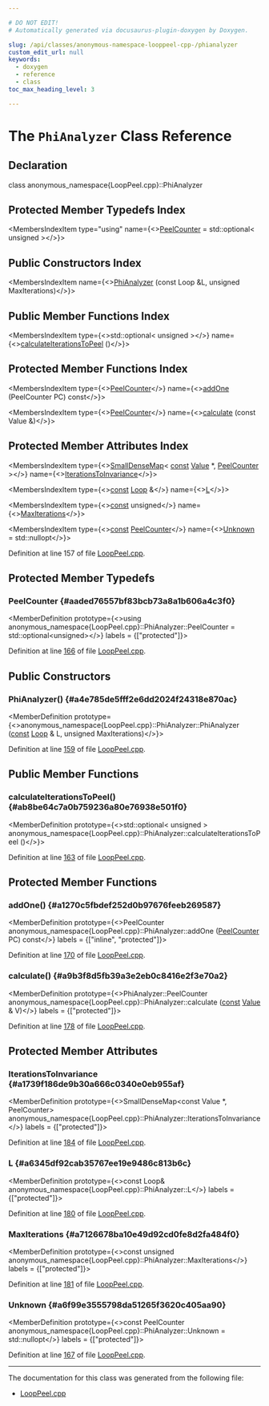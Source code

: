 ```yaml
---

# DO NOT EDIT!
# Automatically generated via docusaurus-plugin-doxygen by Doxygen.

slug: /api/classes/anonymous-namespace-looppeel-cpp-/phianalyzer
custom_edit_url: null
keywords:
  - doxygen
  - reference
  - class
toc_max_heading_level: 3

---
```





# The `PhiAnalyzer` Class Reference

<DoxygenPage pluginConfig={pluginConfig}>



## Declaration

<CodeBlock>class anonymous_namespace{LoopPeel.cpp}::PhiAnalyzer</CodeBlock>

## Protected Member Typedefs Index

<MembersIndex>

<MembersIndexItem
  type="using"
  name={<><a href="#aaded76557bf83bcb73a8a1b606a4c3f0">PeelCounter</a> = std::optional&lt; unsigned &gt;</>}>
</MembersIndexItem>

</MembersIndex>

## Public Constructors Index

<MembersIndex>

<MembersIndexItem
  name={<><a href="#a4e785de5fff2e6dd2024f24318e870ac">PhiAnalyzer</a> (const Loop &amp;L, unsigned MaxIterations)</>}>
</MembersIndexItem>

</MembersIndex>

## Public Member Functions Index

<MembersIndex>

<MembersIndexItem
  type={<>std::optional&lt; unsigned &gt;</>}
  name={<><a href="#ab8be64c7a0b759236a80e76938e501f0">calculateIterationsToPeel</a> ()</>}>
</MembersIndexItem>

</MembersIndex>

## Protected Member Functions Index

<MembersIndex>

<MembersIndexItem
  type={<><a href="#aaded76557bf83bcb73a8a1b606a4c3f0">PeelCounter</a></>}
  name={<><a href="#a1270c5fbdef252d0b97676feeb269587">addOne</a> (PeelCounter PC) const</>}>
</MembersIndexItem>

<MembersIndexItem
  type={<><a href="#aaded76557bf83bcb73a8a1b606a4c3f0">PeelCounter</a></>}
  name={<><a href="#a9b3f8d5fb39a3e2eb0c8416e2f3e70a2">calculate</a> (const Value &amp;)</>}>
</MembersIndexItem>

</MembersIndex>

## Protected Member Attributes Index

<MembersIndex>

<MembersIndexItem
  type={<><a href="/docs/api/classes/llvm/smalldensemap">SmallDenseMap</a>&lt; <a href="/docs/api/files/lib/lib/target/lib/target/aarch64/aarch64promoteconstant-cpp/#a90f8350fecae261c25be85d38b451bff">const</a> <a href="/docs/api/classes/llvm/value">Value</a> &#42;, <a href="#aaded76557bf83bcb73a8a1b606a4c3f0">PeelCounter</a> &gt;</>}
  name={<><a href="#a1739f186de9b30a666c0340e0eb955af">IterationsToInvariance</a></>}>
</MembersIndexItem>

<MembersIndexItem
  type={<><a href="/docs/api/files/lib/lib/target/lib/target/aarch64/aarch64promoteconstant-cpp/#a90f8350fecae261c25be85d38b451bff">const</a> <a href="/docs/api/classes/llvm/loop">Loop</a> &amp;</>}
  name={<><a href="#a6345df92cab35767ee19e9486c813b6c">L</a></>}>
</MembersIndexItem>

<MembersIndexItem
  type={<><a href="/docs/api/files/lib/lib/target/lib/target/aarch64/aarch64promoteconstant-cpp/#a90f8350fecae261c25be85d38b451bff">const</a> unsigned</>}
  name={<><a href="#a7126678ba10e49d92cd0fe8d2fa484f0">MaxIterations</a></>}>
</MembersIndexItem>

<MembersIndexItem
  type={<><a href="/docs/api/files/lib/lib/target/lib/target/aarch64/aarch64promoteconstant-cpp/#a90f8350fecae261c25be85d38b451bff">const</a> <a href="#aaded76557bf83bcb73a8a1b606a4c3f0">PeelCounter</a></>}
  name={<><a href="#a6f99e3555798da51265f3620c405aa90">Unknown</a> = std::nullopt</>}>
</MembersIndexItem>

</MembersIndex>


Definition at line 157 of file <a href="/docs/api/files/lib/lib/transforms/lib/transforms/utils/looppeel-cpp">LoopPeel.cpp</a>.

<SectionDefinition>

## Protected Member Typedefs

### PeelCounter {#aaded76557bf83bcb73a8a1b606a4c3f0}

<MemberDefinition
  prototype={<>using anonymous&#95;namespace&#123;LoopPeel.cpp&#125;::PhiAnalyzer::PeelCounter =  std::optional&lt;unsigned&gt;</>}
  labels = {["protected"]}>

Definition at line <a href="/docs/api/files/lib/lib/transforms/lib/transforms/utils/looppeel-cpp/#l00166">166</a> of file <a href="/docs/api/files/lib/lib/transforms/lib/transforms/utils/looppeel-cpp">LoopPeel.cpp</a>.
</MemberDefinition>

</SectionDefinition>

<SectionDefinition>

## Public Constructors

### PhiAnalyzer() {#a4e785de5fff2e6dd2024f24318e870ac}

<MemberDefinition
  prototype={<>anonymous&#95;namespace&#123;LoopPeel.cpp&#125;::PhiAnalyzer::PhiAnalyzer (<a href="/docs/api/files/lib/lib/target/lib/target/aarch64/aarch64promoteconstant-cpp/#a90f8350fecae261c25be85d38b451bff">const</a> <a href="/docs/api/classes/llvm/loop">Loop</a> &amp; L, unsigned MaxIterations)</>}>

Definition at line <a href="/docs/api/files/lib/lib/transforms/lib/transforms/utils/looppeel-cpp/#l00159">159</a> of file <a href="/docs/api/files/lib/lib/transforms/lib/transforms/utils/looppeel-cpp">LoopPeel.cpp</a>.
</MemberDefinition>

</SectionDefinition>

<SectionDefinition>

## Public Member Functions

### calculateIterationsToPeel() {#ab8be64c7a0b759236a80e76938e501f0}

<MemberDefinition
  prototype={<>std::optional&lt; unsigned &gt; anonymous&#95;namespace&#123;LoopPeel.cpp&#125;::PhiAnalyzer::calculateIterationsToPeel ()</>}>

Definition at line <a href="/docs/api/files/lib/lib/transforms/lib/transforms/utils/looppeel-cpp/#l00163">163</a> of file <a href="/docs/api/files/lib/lib/transforms/lib/transforms/utils/looppeel-cpp">LoopPeel.cpp</a>.
</MemberDefinition>

</SectionDefinition>

<SectionDefinition>

## Protected Member Functions

### addOne() {#a1270c5fbdef252d0b97676feeb269587}

<MemberDefinition
  prototype={<>PeelCounter anonymous&#95;namespace&#123;LoopPeel.cpp&#125;::PhiAnalyzer::addOne (<a href="#aaded76557bf83bcb73a8a1b606a4c3f0">PeelCounter</a> PC) const</>}
  labels = {["inline", "protected"]}>

Definition at line <a href="/docs/api/files/lib/lib/transforms/lib/transforms/utils/looppeel-cpp/#l00170">170</a> of file <a href="/docs/api/files/lib/lib/transforms/lib/transforms/utils/looppeel-cpp">LoopPeel.cpp</a>.
</MemberDefinition>

### calculate() {#a9b3f8d5fb39a3e2eb0c8416e2f3e70a2}

<MemberDefinition
  prototype={<>PhiAnalyzer::PeelCounter anonymous&#95;namespace&#123;LoopPeel.cpp&#125;::PhiAnalyzer::calculate (<a href="/docs/api/files/lib/lib/target/lib/target/aarch64/aarch64promoteconstant-cpp/#a90f8350fecae261c25be85d38b451bff">const</a> <a href="/docs/api/classes/llvm/value">Value</a> &amp; V)</>}
  labels = {["protected"]}>

Definition at line <a href="/docs/api/files/lib/lib/transforms/lib/transforms/utils/looppeel-cpp/#l00178">178</a> of file <a href="/docs/api/files/lib/lib/transforms/lib/transforms/utils/looppeel-cpp">LoopPeel.cpp</a>.
</MemberDefinition>

</SectionDefinition>

<SectionDefinition>

## Protected Member Attributes

### IterationsToInvariance {#a1739f186de9b30a666c0340e0eb955af}

<MemberDefinition
  prototype={<>SmallDenseMap&lt;const Value &#42;, PeelCounter&gt; anonymous&#95;namespace&#123;LoopPeel.cpp&#125;::PhiAnalyzer::IterationsToInvariance</>}
  labels = {["protected"]}>

Definition at line <a href="/docs/api/files/lib/lib/transforms/lib/transforms/utils/looppeel-cpp/#l00184">184</a> of file <a href="/docs/api/files/lib/lib/transforms/lib/transforms/utils/looppeel-cpp">LoopPeel.cpp</a>.
</MemberDefinition>

### L {#a6345df92cab35767ee19e9486c813b6c}

<MemberDefinition
  prototype={<>const Loop&amp; anonymous&#95;namespace&#123;LoopPeel.cpp&#125;::PhiAnalyzer::L</>}
  labels = {["protected"]}>

Definition at line <a href="/docs/api/files/lib/lib/transforms/lib/transforms/utils/looppeel-cpp/#l00180">180</a> of file <a href="/docs/api/files/lib/lib/transforms/lib/transforms/utils/looppeel-cpp">LoopPeel.cpp</a>.
</MemberDefinition>

### MaxIterations {#a7126678ba10e49d92cd0fe8d2fa484f0}

<MemberDefinition
  prototype={<>const unsigned anonymous&#95;namespace&#123;LoopPeel.cpp&#125;::PhiAnalyzer::MaxIterations</>}
  labels = {["protected"]}>

Definition at line <a href="/docs/api/files/lib/lib/transforms/lib/transforms/utils/looppeel-cpp/#l00181">181</a> of file <a href="/docs/api/files/lib/lib/transforms/lib/transforms/utils/looppeel-cpp">LoopPeel.cpp</a>.
</MemberDefinition>

### Unknown {#a6f99e3555798da51265f3620c405aa90}

<MemberDefinition
  prototype={<>const PeelCounter anonymous&#95;namespace&#123;LoopPeel.cpp&#125;::PhiAnalyzer::Unknown = std::nullopt</>}
  labels = {["protected"]}>

Definition at line <a href="/docs/api/files/lib/lib/transforms/lib/transforms/utils/looppeel-cpp/#l00167">167</a> of file <a href="/docs/api/files/lib/lib/transforms/lib/transforms/utils/looppeel-cpp">LoopPeel.cpp</a>.
</MemberDefinition>

</SectionDefinition>

<hr/>

The documentation for this class was generated from the following file:

<ul>
<li><a href="/docs/api/files/lib/lib/transforms/lib/transforms/utils/looppeel-cpp">LoopPeel.cpp</a></li>
</ul>

</DoxygenPage>
